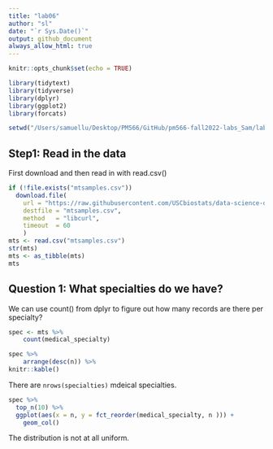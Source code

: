 ```yaml
---
title: "lab06"
author: "sl"
date: "`r Sys.Date()`"
output: github_document
always_allow_html: true
---
```


```r
knitr::opts_chunk$set(echo = TRUE)
```

```r
library(tidytext)
library(tidyverse)
library(dplyr)
library(ggplot2)
library(forcats)
```

```r
setwd("/Users/samuellu/Desktop/PM566/GitHub/pm566-fall2022-labs_Sam/lab06/")
```

## Step1: Read in the data
First download and then read in with read.csv()

```r
if (!file.exists("mtsamples.csv"))
  download.file(
    url = "https://raw.githubusercontent.com/USCbiostats/data-science-data/master/00_mtsamples/mtsamples.csv",
    destfile = "mtsamples.csv",
    method   = "libcurl",
    timeout  = 60
    )
mts <- read.csv("mtsamples.csv")
str(mts)
mts <- as_tibble(mts)
mts
```

## Question 1: What specialties do we have?
We can use count() from dplyr to figure out how many records are there per specialty?

```r
spec <- mts %>%
    count(medical_specialty)

spec %>%
    arrange(desc(n)) %>%
knitr::kable()
```

There are `nrows(specialties)` mdeical specialties.

```r
spec %>%
  top_n(10) %>%
  ggplot(aes(x = n, y = fct_reorder(medical_specialty, n ))) +
    geom_col()
```

The distribution is not at all uniform.



